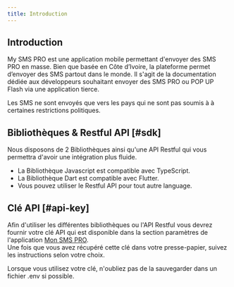 ```yaml
---
title: Introduction
---
```



## Introduction

My SMS PRO est une application mobile permettant d'envoyer des SMS PRO en masse.
Bien que basée en Côte d’Ivoire, la plateforme permet d’envoyer des SMS partout dans le monde.
Il s'agit de la documentation dédiée aux développeurs souhaitant envoyer des SMS PRO ou POP UP Flash via une application tierce.

<Callout type="warning" emoji="⚠️">
  Les SMS ne sont envoyés que vers les pays qui ne sont pas soumis à à certaines
  restrictions politiques.
</Callout>

## Bibliothèques & Restful API [#sdk]

Nous disposons de 2 Bibliothèques ainsi qu'une API Restful qui vous permettra d'avoir une intégration plus fluide.

- La Bibliothèque Javascript est compatible avec TypeScript.
- La Bibliothèque Dart est compatible avec Flutter.
- Vous pouvez utiliser le Restful API pour tout autre language.

<Cards>
  <Cards.Card title="JavaScript" href="/libs/js/get-started" arrow />
  <Cards.Card title="Dart" href="/libs/dart/get-started" arrow />
  <Cards.Card title="Restful API" href="/libs/rest/get-started" arrow />
</Cards>

## Clé API [#api-key]

Afin d'utiliser les différentes bibliothèques ou l'API Restful vous devrez fournir votre clé API qui est disponible dans la section paramètres de l'application [Mon SMS PRO](https://onelink.to/kg2z8q). <br />
Une fois que vous avez récupéré cette clé dans votre presse-papier, suivez les instructions selon votre choix.

<Callout type="info">
  Lorsque vous utilisez votre clé, n'oubliez pas de la sauvegarder dans un
  fichier .env si possible.
</Callout>
